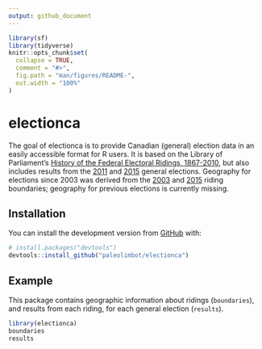 ```yaml
---
output: github_document
---
```


<!-- README.md is generated from README.Rmd. Please edit that file -->

```r
library(sf)
library(tidyverse)
knitr::opts_chunk$set(
  collapse = TRUE,
  comment = "#>",
  fig.path = "man/figures/README-",
  out.width = "100%"
)
```

# electionca

<!-- badges: start -->
<!-- badges: end -->

The goal of electionca is to provide Canadian (general) election data in an easily accessible format for R users. It is based on the Library of Parliament's [History of the Federal Electoral Ridings, 1867-2010](https://open.canada.ca/data/en/dataset/ea8f2c37-90b6-4fee-857e-984d3060184e), but also includes results from the [2011](https://www.elections.ca/content.aspx?section=ele&document=index&dir=pas/41ge&lang=e) and [2015](https://www.elections.ca/content.aspx?section=ele&document=index&dir=pas/42ge&lang=e) general elections. Geography for elections since 2003 was derived from the [2003](https://open.canada.ca/data/en/dataset/78400aed-2370-4437-97ca-7563c21bacb1) and [2015](https://open.canada.ca/data/en/dataset/737be5ea-27cf-48a3-91d6-e835f11834b0) riding boundaries; geography for previous elections is currently missing.

## Installation

You can install the development version from [GitHub](https://github.com/) with:

``` r
# install.packages("devtools")
devtools::install_github("paleolimbot/electionca")
```
## Example

This package contains geographic information about ridings (`boundaries`), and results from each riding, for each general election (`results`).

```r
library(electionca)
boundaries
results
```
